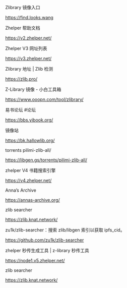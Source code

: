 Zlibrary 镜像入口

https://find.looks.wang

Zhelper 帮助文档

https://v2.zhelper.net/

Zhelper V3 网址列表

https://v3.zhelper.net/

Zlibrary 地址 | Zlib 检测

https://zlib.pro/

Z-Library 镜像 - 小白工具箱

https://www.ooopn.com/tool/zlibrary/

易书论坛 #论坛

https://bbs.yibook.org/

镜像站

https://bk.hallowlib.org/

torrents pilimi-zlib-all/

https://libgen.gs/torrents/pilimi-zlib-all/

zhelper V4 书籍搜索引擎

https://v4.zhelper.net/

Anna’s Archive

https://annas-archive.org/

zlib searcher

https://zlib.knat.network/

zu1k/zlib-searcher：搜索 zlib/libgen 索引以获取 ipfs_cid。

https://github.com/zu1k/zlib-searcher

zhelper 秒传生成工具 | z-library 秒传工具

https://node1.v5.zhelper.net/

zlib searcher

https://zlib.knat.network/

